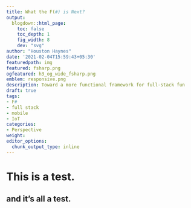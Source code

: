 ```yaml
---
title: What the F(#) is Next?
output:
  blogdown::html_page:
    toc: false
    toc_depth: 1
    fig_width: 8
    dev: "svg"
author: "Houston Haynes"
date: '2021-02-04T15:59:43+05:30'
featuredpath: img
featured: fsharp.png
ogfeatured: h3_og_wide_fsharp.png
emblem: responsive.png
description: Toward a more functional framework for full-stack fun
draft: true
tags:
- F#
- full stack
- mobile
- IoT
categories: 
- Perspective
weight: 
editor_options: 
  chunk_output_type: inline
---
```

# This is a test.

## and it's all a test.